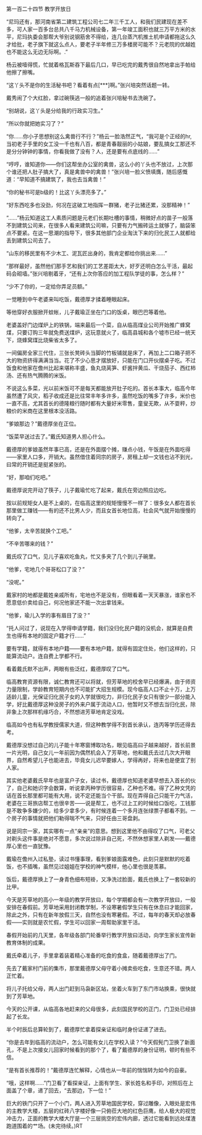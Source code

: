 

第一百二十四节 教学开放日

“尼玛还有，那河南省第二建筑工程公司七二年三千工人，和我们民建现在差不多，可人家一百多台总共八千马力机械设备，第一年竣工面积也就三万平方米的水平，尼玛执委会那帮大爷别说钢筋舍不得给，连几台蒸汽机推土机申请都拖这么久才给批，老子旗下就这么点人，要老子半年修三万多楼房可能不？元老院的优越姓也不能这么无边无际啊。.”

杨云被噎得慌，忙就着格瓦斯吞下最后几口，早已吃完的戴秀很自然地拿出手帕给他擦了擦嘴。

“这丫头不是你的生活秘书吧？看着有点[***]啊。”张兴培突然话题一转。

戴秀闹了个大红脸，拿过碗筷逃一般的追着张兴培秘书去洗碗了。

“别胡说，这丫头是分给我的行政实习生。”

“所以你就把她实习了？”

“你……你小子思想别这么禽兽行不行？”杨云一脸浩然正气，“我可是个正经的hr,当初老子手里的女工没一千也有八百，都是青春靓丽的小姑娘，要乱搞女工那还不是分分钟钟的事情，你看我做了没有？人，还是要有点底线的……”

“哼哼，谁知道你――你们这帮坐办公室的禽兽，这么小的丫头也不放过，上次那个谁还把人肚子搞大了，真是禽兽中的禽兽！”张兴培一脸义愤填膺，随后感慨道：“早知道不搞建筑了，我也去当禽兽！”

“你的秘书可是b级的！比这丫头漂亮多了。”

“好东西吃多也没劲，何况在这破工地指挥一群猪，老子比猪还累，没那精神！”

“……”杨云知道这工人素质问题是元老们长期吐槽的事情，稍微好点的苗子一般落不到建筑公司来，在很多人看来建筑公司嘛，只要有力气搬砖运土就够了，脑袋笨点不要紧。在这一思潮的指导下，很多其他部门企业淘汰下来的归化民工人就都给丢到建筑公司去了。

“山东的移民里有不少木工、泥瓦匠出身的，我肯定都给你挑出来……”

“那样最好，虽然他们那手艺和我们的工艺差距太大，好歹还明白怎么干活，最起码会砌墙。”张兴培剔着牙，“还有上次你答应的加工程队学徒的事，怎么样？”

“少不了你的，一定给你弄足员额。”

一觉睡到中午老婆来叫吃饭，戴德厚才揉着睡眼起床。

等他穿好衣服掀开蚊帐，儿子戴瑜正坐在门口的饭桌，眼巴巴等着他。

老婆盖好门边煤炉上的铁锅，端来最后一个菜，自从临高煤业公司开始推广蜂窝煤，只要订购三年就免费送煤炉，这玩意就火了，临高县城和各个墟市已经一统天下，烧蜂窝煤比烧柴省太多了。

一间偏房全家三代住，三张长凳砖头当脚的竹板铺就是床了，再加上二口箱子把不大的物资挤得满满当当。花了不少心思才摆放好，只能在门口开伙摆桌子吃。不过饭食和他家在儋州比起来堪称丰盛，鱼丸烧莴笋、虾酱拌黄瓜、干烧茄子、西红柿汤、还有热气腾腾的米饭。

不说这么多菜，光以前米饭可不是每天都能放开肚子吃的。首长本事大，临高今年虽然遭了风灾，稻子收成还是比往常丰年多许多，虽然吃饭的嘴多了许多，米价也一直不高，尤其首长的德隆粮行随时都有大量好米零售，童叟无欺，从不耍秤，炒粮价的米商在这里根本没活路。

“爹娘那边？”戴德厚坐在正位。

“饭菜早送过去了。”戴氏知道男人担心什么。

戴德厚的爹娘虽然年事已高，还是在外面摆个摊，赚点小钱，午饭是在外面吃得――家里人口多，开销大。虽然借住着同宗的房子，房租上却一文钱也沾不到光，曰常的开销还是挺紧张的。

“好，那咱们吃吧。”

戴德厚说完开动了筷子，儿子戴瑜忙吃了起来，戴氏在旁边照应边吃。

按以前规矩女人是不上桌的，在临高这里的规矩慢慢不一样了：很多女人都在首长那里做工赚钱――有的还不比男人少，而且女首长地位高，社会风气就开始慢慢的转向了。

“他爹，太辛苦就换个工吧。”

“不辛苦哪来的钱？”

戴氏叹了口气，见儿子喜欢吃鱼丸，忙又多夹了几个到儿子碗里。

“他爹，宅地几个哥哥松口了没？”

“没呢。”

戴家村的地都是戴姓亲戚所有，宅地也不是没有，但眼看着一天天暴涨，谁家也不愿意低价卖给自己，何况他家还不能一次出拿钱来。

“他爹，瑜儿入学的事有眉目了没？”

“托人问过了，说现在入学得申请学籍，我们没归化民户籍的没机会，就算是自费生也得有本地的固定户籍才行……”

要有学籍，就得有本地户籍――要有本地户籍，就得有固定住处，他们这样的，只能算流动户。连自费上学都不行。

看着戴氏默不出声，两眼有些泛红，戴德厚叹了口气。

临高教育资源有限，诚仁教育还可以将就，但芳草地的校舍早已经爆满，由于师资力量限制，学龄教育短期内也不可能扩大招生规模。现今临高人口不止十万，上万适龄儿童，光保证归化民子女的入学就很吃力，非归化民子女只有很少一部分能入学，好比戴德厚这种没房子的外来户属于流动人口，他暂时又不想去当归化民，除非象上次那样机缘巧合，不然想进芳草地肯定没戏。

临高如今也有私学教授儒家大道，但这种教学得不到首长承认，连丙等学历还得去考。

戴德厚没想过自己的儿子能十年寒窗博取功名，眼见临高曰子越来越好，首长前景一片光明，自己女儿一年前因为偶然机会入了芳草地，他和戴氏去过几次大开眼界，自然希望儿子也能进去，毕竟女儿迟早要嫁人，学得再好，将来也是便宜了别人家。

其实他老婆戴氏早年也是富户子女，读过书，戴德厚也知道老婆早想去入首长的伙了，自己和她识字会数算，听说拿丙种学历很容易，乙种也不难。得了乙种文凭的话在首长那里都可能有大用，说不定还能当个干部。现在弄得自己只能干力气活，老婆在三哥旅店帮工也很辛苦――说是帮工，也不过上工的时候给口饭吃，工钱那是不敢争多嫌少的，给多少拿多少，有时候连着一个多月连张绿票子都看不到。一个房子的事情就把他们勒得喘不气来，只好任由三哥盘剥。

说是同宗一家，其实哪有一点“亲亲”的意思。想到这里他不由得叹了口气，可老父对剃头这件事是绝对不愿意，多次说过除非自己死，不然休想家里人剃发――戴德厚心里也一直犹豫。

戴瑜在儋州入过私塾，读过书懂事理，看到爹娘面露难色，此刻只是默默的吃着饭，也不插嘴，虽然见过姐姐在学校的神气模样，他心里也很是羡慕。

饭后，戴德厚换上了一身青色细布短褂，又净洗过脸面，戴氏也换上了一套较新的比甲。

今天是芳草地的高小一年级的教学开放曰，每个学期都会有一次教学开放曰，一般安排在春假前。芳草地采用封闭教学制，不设寒暑假学生只有在休息曰才能回家，除此之外，只有在新年放假三天，自然也没有寒暑假。不过，每年的春天却必放春假――实则就是农忙假，学生可以回家一周帮助家里干活。

春假开始前的几天里，各年级各部门轮番举行教学开放曰活动，向学生家长宣传新教育体制的成果。

戴氏牵着儿子，手里拿着装着精心准备的吃食的食盒，随着戴德厚出了门。

先去了戴家村门前的集市，那里戴德厚父母守着小摊卖些吃食，生意还不错。两人正忙着。

将儿子托给父母，两人出门赶到马袅新区站，坐着火车到了东门市站换乘，很快就到了芳草地。

今天的公开课，从临高各地赶来的父母很多，此刻国民学校的正门，门卫处已经排起了长龙。

半个时辰后总算轮到了，戴德厚忙拿着探亲证和临时身份证递了进去。

“你是去年到临高的流动户，怎么可能有女儿在学校入读？”今天假髡门卫换了新面孔，不是上次接女儿回家时候看到的那个了，看了戴德厚的身份证明，顿时有些不信。

“是有首长推荐的！”戴德厚连忙解释，心情也从一年前的惴惴转为如今的自豪。

“哦，这样啊……”门卫看了看探亲证，上面有学生、家长姓名和手印，对照后在上面盖了个章，递了回去，“去那边，下一位！”

巨大的铁门只开了一个小门，两人进入芳草地国民学校，穿过雕像，入眼处是宏伟的主教学大楼，五层的红砖八字楼好像一只俯莅大地的红色巨鹰，给人极大的视觉冲击力，正面的教学大楼大厅是一个三层挑空的宏伟内廊，透过它能看到远处煤渣跑道围着的艹场。(未完待续。)RT

